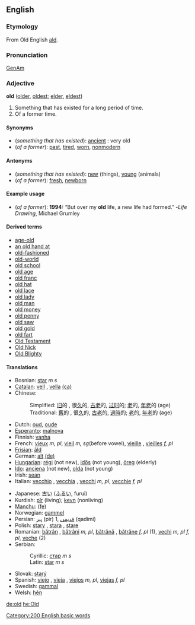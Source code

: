 ==English==

===Etymology===
From Old English [[ald]].

===Pronunciation===
[[w:General American|GenAm]] {{IPA|[old]}}

===Adjective===
'''old''' ([[older]], [[oldest]]; [[elder]], [[eldest]])
# Something that has existed for a long period of time.
# Of a former time.

====Synonyms====
*(''something that has existed''): [[ancient]] : very old
*(''of a former''): [[past]], [[tired]], [[worn]], [[nonmodern]]

====Antonyms====
*(''something that has existed''): [[new]] (things), [[young]] (animals)
*(''of a former''): [[fresh]], [[newborn]]

====Example usage====
* (''of a former''): '''1994:''' “But over my '''old''' life, a new life had formed.”  -''Life Drawing'', Michael Grumley

====Derived terms====
*[[age-old]]
*[[an old hand at]]
*[[old-fashioned]]
*[[old-world]]
*[[old school]]
*[[old age]]
*[[old franc]]
*[[old hat]]
*[[old lace]]
*[[old lady]]
*[[old man]]
*[[old money]]
*[[old penny]]
*[[old saw]]
*[[old gold]]
*[[old fart]]
*[[Old Testament]]
*[[Old Nick]]
*[[Old Blighty]]

====Translations====
{{top}}
*Bosnian: [[star]] ''m s''
*[[Catalan]]: [[vell]] {{m}}, [[vella]] {{f}} [[:ca:vell|(ca)]]
*Chinese:
*:Simplified: [[旧]]的 , 很[[久]]的, [[古老]]的, [[过时]]的; [[老]]的, [[年老]]的 (age)
*:Traditional: [[舊]]的 , 很[[久]]的, [[古老]]的, [[過時]]的; [[老]]的, [[年老]]的 (age)
*Dutch: [[oud]], [[oude]]
*[[Esperanto]]: [[malnova]]
*Finnish: [[vanha]]
*French: [[vieux]] {{m}} ''m, pl'', [[vieil]] ''m, sg''(before vowel), [[vieille]] {{f}}, [[vieilles]] ''f, pl''
*[[Frisian]]: [[âld]]
*German: [[alt]] [[:de:alt|(de)]]
*[[Hungarian]]: [[régi]] (not new), [[idős]] (not young), [[öreg]] (elderly)
*[[Ido]]: [[anciena]] (not new), [[olda]] (not young)
*Irish: [[sean]]
*Italian: [[vecchio]] {{m}}, [[vecchia]] {{f}}, [[vecchi]] ''m, pl'', [[vecchie]] ''f, pl'' 
{{mid}}
*Japanese: [[古い]] ([[ふるい]], furui)
*Kurdish: [[pîr]] (living); [[kevn]] (nonliving)
*[[Manchu]]: ([[fe]])
*Norwegian: [[gammel]]
*Persian: [[پیر]]  (pir) 1, [[قدیمی]] (qadimi)
*Polish: [[stary]] {{m}}, [[stara]] {{f}}, [[stare]] {{n}}
*Romanian: [[bătrân]] {{m}}, [[bătrâni]] ''m, pl'', [[bătrână]] {{f}}, [[bătrâne]] ''f, pl'' (1), [[vechi]] {{m}} ''m, pl'' ''f, pl'', [[veche]] {{f}} (2)
*Serbian:
*:Cyrillic: [[стар]] ''m s''
*:Latin: [[star]] ''m s''
*Slovak: [[starý]]
*Spanish: [[viejo]] {{m}}, [[vieja]] {{f}}, [[viejos]] ''m, pl'', [[viejas]] ''f, pl''
*Swedish: [[gammal]]
*Welsh: [[hên]]
{{bottom}}

[[Category:200 English basic words]]

[[de:old]]
[[he:Old]]